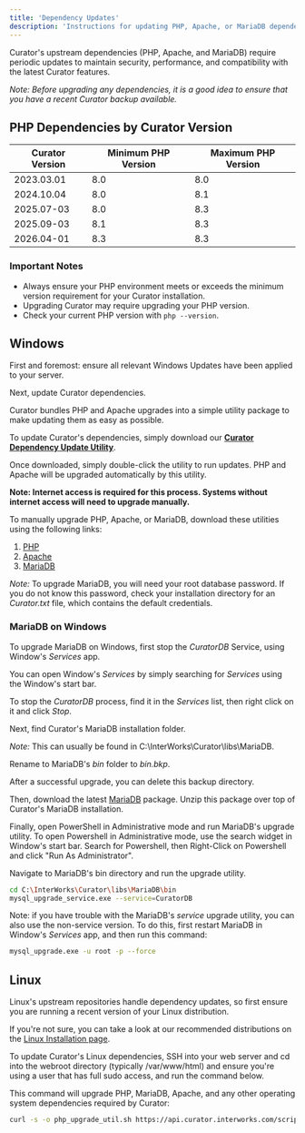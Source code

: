 ---
title: 'Dependency Updates'
description: 'Instructions for updating PHP, Apache, or MariaDB dependencies on your Curator webserver.'
---

Curator's upstream dependencies (PHP, Apache, and MariaDB) require periodic updates to maintain security, performance,
 and compatibility with the latest Curator features.

*Note: Before upgrading any dependencies, it is a good idea to ensure that you have a recent Curator backup available.*

## PHP Dependencies by Curator Version

| Curator Version | Minimum PHP Version | Maximum PHP Version |
|-----------------|-------------------|-------------------|
| 2023.03.01      | 8.0              | 8.0              |
| 2024.10.04      | 8.0              | 8.1              |
| 2025.07-03      | 8.0              | 8.3              |
| 2025.09-03      | 8.1              | 8.3              |
| 2026.04-01      | 8.3              | 8.3              |

### Important Notes

- Always ensure your PHP environment meets or exceeds the minimum version requirement for your Curator installation.
- Upgrading Curator may require upgrading your PHP version.
- Check your current PHP version with `php --version`.

## Windows

First and foremost: ensure all relevant Windows Updates have been applied to your server.

Next, update Curator dependencies.

Curator bundles PHP and Apache upgrades into a simple utility package to make updating them as easy as possible.

To update Curator's dependencies, simply download our **[Curator Dependency Update Utility](https://portals.interworks.com/Curator_PHP_Upgrade_Util.exe)**.

Once downloaded, simply double-click the utility to run updates.
PHP and Apache will be upgraded automatically by this utility.

**Note: Internet access is required for this process. Systems without internet access will need to upgrade manually.**

To manually upgrade PHP, Apache, or MariaDB, download these utilities using the following links:

1. [PHP](https://api.curator.interworks.com/file/php_apache)
2. [Apache](https://api.curator.interworks.com/file/apache)
3. [MariaDB](https://api.curator.interworks.com/file/mariadb)

*Note:* To upgrade MariaDB, you will need your root database password.
If you do not know this password, check your installation directory for an *Curator.txt* file, which contains
the default credentials.

### MariaDB on Windows

To upgrade MariaDB on Windows, first stop the *CuratorDB* Service, using Window's *Services* app.

You can open Window's *Services* by simply searching for *Services* using the Window's start bar.

To stop the *CuratorDB* process, find it in the *Services* list, then right click on it and click *Stop*.

Next, find Curator's MariaDB installation folder.

*Note:* This can usually be found in C:\InterWorks\Curator\libs\MariaDB.

Rename to MariaDB's *bin* folder to *bin.bkp*.

After a successful upgrade, you can delete this backup directory.

Then, download the latest [MariaDB](https://api.curator.interworks.com/file/mariadb) package.
Unzip this package over top of Curator's MariaDB installation.

Finally, open PowerShell in Administrative mode and run MariaDB's upgrade utility.
To open Powershell in Administrative mode, use the search widget in Window's start bar.
Search for Powershell, then Right-Click on Powershell and click "Run As Administrator".

Navigate to MariaDB's bin directory and run the upgrade utility.

```bash
cd C:\InterWorks\Curator\libs\MariaDB\bin
mysql_upgrade_service.exe --service=CuratorDB
```

Note: if you have trouble with the MariaDB's *service* upgrade utility, you can also use the non-service version.
To do this, first restart MariaDB in Window's *Services* app, and then run this command:

```bash
mysql_upgrade.exe -u root -p --force
```

## Linux

Linux's upstream repositories handle dependency updates, so first ensure you are running a recent version of your Linux distribution.

If you're not sure, you can take a look at our recommended distributions on the [Linux Installation page](/setup/installation/linux_installation).

To update Curator's Linux dependencies, SSH into your web server and cd into the webroot directory
(typically /var/www/html) and ensure you're using a user that has full sudo access, and run the command below.

This command will upgrade PHP, MariaDB, Apache, and any other operating system dependencies required by Curator:

```bash
curl -s -o php_upgrade_util.sh https://api.curator.interworks.com/scripts/php_upgrade_util.sh && chmod +x ./php_upgrade_util.sh && ./php_upgrade_util.sh
```
